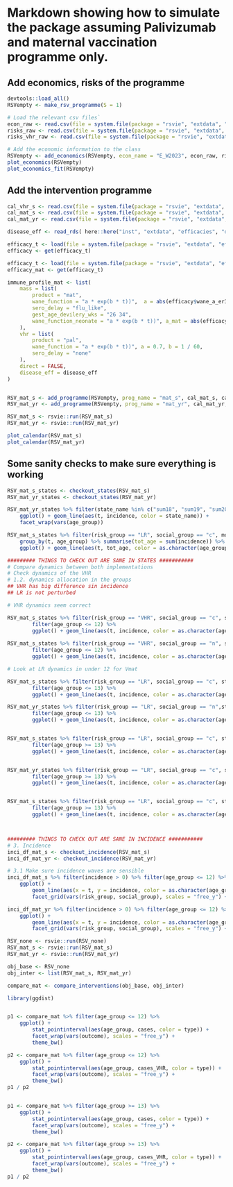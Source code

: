 # Markdown showing how to simulate the package assuming Palivizumab and maternal vaccination programme only.

## Add economics, risks of the programme

```r

devtools::load_all()
RSVempty <- make_rsv_programme(S = 1)

# Load the relevant csv files`
econ_raw <- read.csv(file = system.file(package = "rsvie", "extdata", "econ", "econ_pars.csv")) 
risks_raw <- read.csv(file = system.file(package = "rsvie", "extdata", "econ", "outcome_risks.csv"))
risks_vhr_raw <- read.csv(file = system.file(package = "rsvie", "extdata", "econ", "outcome_risks_vhr.csv"))

# Add the economic information to the class
RSVempty <- add_economics(RSVempty, econ_name = "E_W2023", econ_raw, risks_raw, risks_vhr_raw)
plot_economics(RSVempty)
plot_economics_fit(RSVempty)

```


## Add the intervention programme

```r

cal_vhr_s <- read.csv(file = system.file(package = "rsvie", "extdata", "calendars", "cal_vhr_s.csv")) 
cal_mat_s <- read.csv(file = system.file(package = "rsvie", "extdata", "calendars", "cal_mat_s.csv")) 
cal_mat_yr <- read.csv(file = system.file(package = "rsvie", "extdata", "calendars", "cal_mat_yr.csv")) 

disease_eff <- read_rds( here::here("inst", "extdata", "efficacies", "disease_specific.rda"))

efficacy_t <- load(file = system.file(package = "rsvie", "extdata", "efficacies", "mat_nobound_post_wane.RData")) 
efficacy <- get(efficacy_t)

efficacy_t <- load(file = system.file(package = "rsvie", "extdata", "efficacies", "mat_nobound_post_wane.RData")) 
efficacy_mat <- get(efficacy_t)

immune_profile_mat <- list(
    mass = list(
        product = "mat",
        wane_function = "a * exp(b * t))",  a = abs(efficacy$wane_a_er3), b = abs(efficacy$wane_b_er3),
        sero_delay = "flu_like",
        gest_age_devilery_wks = "26 34",
        wane_function_neonate = "a * exp(b * t))", a_mat = abs(efficacy_mat$wane_a_er3), b_mat = mean(abs(efficacy_mat$wane_b_er3))
    ),
    vhr = list(
        product = "pal",
        wane_function = "a * exp(b * t))", a = 0.7, b = 1 / 60,
        sero_delay = "none"
    ),
    direct = FALSE,
    disease_eff = disease_eff
)


RSV_mat_s <- add_programme(RSVempty, prog_name = "mat_s", cal_mat_s, cal_vhr_s, immune_profile_mat)
RSV_mat_yr <- add_programme(RSVempty, prog_name = "mat_yr", cal_mat_yr, cal_vhr_s, immune_profile_mat)

RSV_mat_s <- rsvie::run(RSV_mat_s)
RSV_mat_yr <- rsvie::run(RSV_mat_yr)

plot_calendar(RSV_mat_s)
plot_calendar(RSV_mat_yr)

```

## Some sanity checks to make sure everything is working

```r

RSV_mat_s_states <- checkout_states(RSV_mat_s)
RSV_mat_yr_states <- checkout_states(RSV_mat_yr)

RSV_mat_yr_states %>% filter(state_name %in% c("sum18", "sum19", "sum20", "sum21", "sum22", "sum23" )) %>% 
    ggplot() + geom_line(aes(t, incidence, color = state_name)) + 
    facet_wrap(vars(age_group))

RSV_mat_s_states %>% filter(risk_group == "LR", social_group == "c", model_type == "inter") %>%
    group_by(t, age_group) %>% summarise(tot_age = sum(incidence)) %>% filter(age_group <= 25, tot_age > 0) %>%
    ggplot() + geom_line(aes(t, tot_age, color = as.character(age_group)))

######### THINGS TO CHECK OUT ARE SANE IN STATES ###########
# Compare dynamics between both implementations
# Check dynamics of the VHR
# 1.2. dynamics allocation in the groups
## VHR has big difference sin incidence
## LR is not perturbed

# VHR dynamics seem correct

RSV_mat_s_states %>% filter(risk_group == "VHR", social_group == "c", state_name == "I0") %>% 
        filter(age_group <= 12) %>%
        ggplot() + geom_line(aes(t, incidence, color = as.character(age_group))) + facet_grid(vars(model_type))
 
RSV_mat_s_states %>% filter(risk_group == "VHR", social_group == "n", state_name == "V0_mab") %>% 
        filter(age_group <= 12) %>%
        ggplot() + geom_line(aes(t, incidence, color = as.character(age_group))) + facet_grid(vars(model_type))

# Look at LR dynamics in under 12 for Vmat

RSV_mat_s_states %>% filter(risk_group == "LR", social_group == "c", state_name == "V_mat") %>% 
        filter(age_group <= 13) %>%
        ggplot() + geom_line(aes(t, incidence, color = as.character(age_group))) + facet_grid(vars(model_type))

RSV_mat_yr_states %>% filter(risk_group == "LR", social_group == "n",state_name == "V_mat") %>% 
        filter(age_group <= 13) %>%
        ggplot() + geom_line(aes(t, incidence, color = as.character(age_group))) + facet_grid(vars(model_type))


RSV_mat_s_states %>% filter(risk_group == "LR", social_group == "c", state_name == "V3_lav") %>% 
        filter(age_group >= 13) %>%
        ggplot() + geom_line(aes(t, incidence, color = as.character(age_group))) + facet_grid(vars(model_type))


RSV_mat_yr_states %>% filter(risk_group == "LR", social_group == "c", state_name == "V3_lav") %>% 
        filter(age_group >= 13) %>%
        ggplot() + geom_line(aes(t, incidence, color = as.character(age_group))) + facet_grid(vars(model_type))


RSV_mat_s_states %>% filter(risk_group == "LR", social_group == "c", state_name == "V3_lav") %>% 
        filter(age_group >= 13) %>%
        ggplot() + geom_line(aes(t, incidence, color = as.character(age_group))) + facet_grid(vars(model_type))



######### THINGS TO CHECK OUT ARE SANE IN INCIDENCE ###########
# 3. Incidence 
inci_df_mat_s <- checkout_incidence(RSV_mat_s)
inci_df_mat_yr <- checkout_incidence(RSV_mat_yr)

# 3.1 Make sure incidence waves are sensible
inci_df_mat_s %>% filter(incidence > 0) %>% filter(age_group <= 12) %>%
    ggplot() + 
        geom_line(aes(x = t, y = incidence, color = as.character(age_group))) + 
        facet_grid(vars(risk_group, social_group), scales = "free_y") + theme_bw()

inci_df_mat_yr %>% filter(incidence > 0) %>% filter(age_group <= 12) %>%
    ggplot() + 
        geom_line(aes(x = t, y = incidence, color = as.character(age_group))) + 
        facet_grid(vars(risk_group, social_group), scales = "free_y") + theme_bw()

```


```r

RSV_none <- rsvie::run(RSV_none)
RSV_mat_s <- rsvie::run(RSV_mat_s)
RSV_mat_yr <- rsvie::run(RSV_mat_yr)

obj_base <- RSV_none
obj_inter <- list(RSV_mat_s, RSV_mat_yr)

compare_mat <- compare_interventions(obj_base, obj_inter)

library(ggdist)


p1 <- compare_mat %>% filter(age_group <= 12) %>%
    ggplot() + 
        stat_pointinterval(aes(age_group, cases, color = type)) + 
        facet_wrap(vars(outcome), scales = "free_y") + 
        theme_bw()

p2 <- compare_mat %>% filter(age_group <= 12) %>%
    ggplot() + 
        stat_pointinterval(aes(age_group, cases_VHR, color = type)) + 
        facet_wrap(vars(outcome), scales = "free_y") + 
        theme_bw()
p1 / p2


p1 <- compare_mat %>% filter(age_group >= 13) %>%
    ggplot() + 
        stat_pointinterval(aes(age_group, cases, color = type)) + 
        facet_wrap(vars(outcome), scales = "free_y") + 
        theme_bw()

p2 <- compare_mat %>% filter(age_group >= 13) %>%
    ggplot() + 
        stat_pointinterval(aes(age_group, cases_VHR, color = type)) + 
        facet_wrap(vars(outcome), scales = "free_y") + 
        theme_bw()
p1 / p2






```